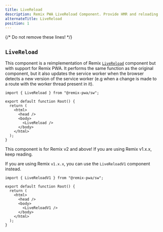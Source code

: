 ```yaml
---
title: LiveReload
description: Remix PWA LiveReload Component. Provide HMR and reloading support to the worker thread in Remix PWA.
alternateTitle: LiveReload
position: 1
---
```


{/* Do not remove these lines! */}

## `LiveReload`

This component is a reimplementation of Remix [`LiveReload`](https://remix.run/docs/en/main/components/live-reload) component but
with support for Remix PWA. It performs the same function as the original component, but it also updates the service worker
when the browser detects a new version of the service worker (e.g when a change is made to a route with the worker thread present in it).

```tsx {{ filename:'root.tsx' }}
import { LiveReload } from "@remix-pwa/sw";

export default function Root() {
  return (
    <html>
      <head />
      <body>
        <LiveReload />
      </body>
    </html>
  );
}
```

<Info>
This component is for Remix v2 and above! If you are using Remix v1.x.x, keep reading.
</Info>

If you are using Remix `v1.x.x`, you can  use the `LiveReloadV1` component instead.

```tsx {{ filename:'root.tsx' }}
import { LiveReloadV1 } from "@remix-pwa/sw";

export default function Root() {
  return (
    <html>
      <head />
      <body>
        <LiveReloadV1 />
      </body>
    </html>
  );
}
```
